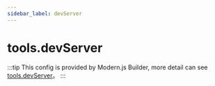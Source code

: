 ```yaml
---
sidebar_label: devServer
---
```


# tools.devServer

:::tip
This config is provided by Modern.js Builder, more detail can see [tools.devServer](https://modernjs.dev/builder/en/api/config-tools.html#toolsdevserver)。
:::


<Main />
